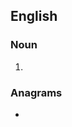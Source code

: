 ==English==

===Noun===
{{head|en|noun plural form}}

# {{plural of|anal pore|lang=en}}

===Anagrams===
* {{anagrams|en|a=aaelnoprs|pronasale}}